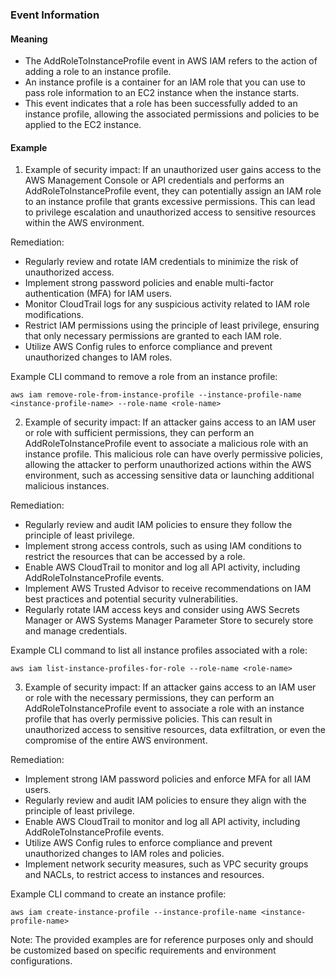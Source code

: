 
### Event Information

#### Meaning

- The AddRoleToInstanceProfile event in AWS IAM refers to the action of adding a role to an instance profile.
- An instance profile is a container for an IAM role that you can use to pass role information to an EC2 instance when the instance starts.
- This event indicates that a role has been successfully added to an instance profile, allowing the associated permissions and policies to be applied to the EC2 instance.

#### Example

1. Example of security impact: If an unauthorized user gains access to the AWS Management Console or API credentials and performs an AddRoleToInstanceProfile event, they can potentially assign an IAM role to an instance profile that grants excessive permissions. This can lead to privilege escalation and unauthorized access to sensitive resources within the AWS environment.

Remediation:
- Regularly review and rotate IAM credentials to minimize the risk of unauthorized access.
- Implement strong password policies and enable multi-factor authentication (MFA) for IAM users.
- Monitor CloudTrail logs for any suspicious activity related to IAM role modifications.
- Restrict IAM permissions using the principle of least privilege, ensuring that only necessary permissions are granted to each IAM role.
- Utilize AWS Config rules to enforce compliance and prevent unauthorized changes to IAM roles.

Example CLI command to remove a role from an instance profile:
```
aws iam remove-role-from-instance-profile --instance-profile-name <instance-profile-name> --role-name <role-name>
```

2. Example of security impact: If an attacker gains access to an IAM user or role with sufficient permissions, they can perform an AddRoleToInstanceProfile event to associate a malicious role with an instance profile. This malicious role can have overly permissive policies, allowing the attacker to perform unauthorized actions within the AWS environment, such as accessing sensitive data or launching additional malicious instances.

Remediation:
- Regularly review and audit IAM policies to ensure they follow the principle of least privilege.
- Implement strong access controls, such as using IAM conditions to restrict the resources that can be accessed by a role.
- Enable AWS CloudTrail to monitor and log all API activity, including AddRoleToInstanceProfile events.
- Implement AWS Trusted Advisor to receive recommendations on IAM best practices and potential security vulnerabilities.
- Regularly rotate IAM access keys and consider using AWS Secrets Manager or AWS Systems Manager Parameter Store to securely store and manage credentials.

Example CLI command to list all instance profiles associated with a role:
```
aws iam list-instance-profiles-for-role --role-name <role-name>
```

3. Example of security impact: If an attacker gains access to an IAM user or role with the necessary permissions, they can perform an AddRoleToInstanceProfile event to associate a role with an instance profile that has overly permissive policies. This can result in unauthorized access to sensitive resources, data exfiltration, or even the compromise of the entire AWS environment.

Remediation:
- Implement strong IAM password policies and enforce MFA for all IAM users.
- Regularly review and audit IAM policies to ensure they align with the principle of least privilege.
- Enable AWS CloudTrail to monitor and log all API activity, including AddRoleToInstanceProfile events.
- Utilize AWS Config rules to enforce compliance and prevent unauthorized changes to IAM roles and policies.
- Implement network security measures, such as VPC security groups and NACLs, to restrict access to instances and resources.

Example CLI command to create an instance profile:
```
aws iam create-instance-profile --instance-profile-name <instance-profile-name>
```

Note: The provided examples are for reference purposes only and should be customized based on specific requirements and environment configurations.

